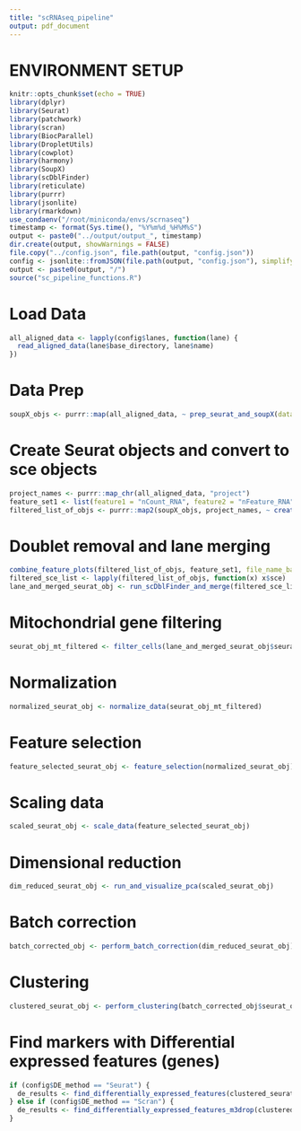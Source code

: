 ```yaml
---
title: "scRNAseq_pipeline"
output: pdf_document
---
```


# ENVIRONMENT SETUP

```r
knitr::opts_chunk$set(echo = TRUE)
library(dplyr)
library(Seurat)
library(patchwork)
library(scran)
library(BiocParallel)
library(DropletUtils)
library(cowplot)
library(harmony)
library(SoupX)
library(scDblFinder)
library(reticulate)
library(purrr)
library(jsonlite)
library(rmarkdown)
use_condaenv("/root/miniconda/envs/scrnaseq")
timestamp <- format(Sys.time(), "%Y%m%d_%H%M%S")
output <- paste0("../output/output_", timestamp)
dir.create(output, showWarnings = FALSE)
file.copy("../config.json", file.path(output, "config.json"))
config <- jsonlite::fromJSON(file.path(output, "config.json"), simplifyDataFrame = FALSE)
output <- paste0(output, "/")
source("sc_pipeline_functions.R")
```

# Load Data
```r
all_aligned_data <- lapply(config$lanes, function(lane) {
  read_aligned_data(lane$base_directory, lane$name)
})
```

# Data Prep
```r
soupX_objs <- purrr::map(all_aligned_data, ~ prep_seurat_and_soupX(data.raw = .x$raw, data = .x$filtered, project = .x$project), .names = purrr::map_chr(all_data, "project"))
```

# Create Seurat objects and convert to sce objects
```r
project_names <- purrr::map_chr(all_aligned_data, "project")
feature_set1 <- list(feature1 = "nCount_RNA", feature2 = "nFeature_RNA")
filtered_list_of_objs <- purrr::map2(soupX_objs, project_names, ~ create_seurat_and_sce(out = .x$out, project = .y, feature_set = feature_set1))
```

# Doublet removal and lane merging
```r
combine_feature_plots(filtered_list_of_objs, feature_set1, file_name_base = "post_soupx_qc")
filtered_sce_list <- lapply(filtered_list_of_objs, function(x) x$sce)
lane_and_merged_seurat_obj <- run_scDblFinder_and_merge(filtered_sce_list)
```

# Mitochondrial gene filtering
```r
seurat_obj_mt_filtered <- filter_cells(lane_and_merged_seurat_obj$seurat_obj)
```

# Normalization
```r
normalized_seurat_obj <- normalize_data(seurat_obj_mt_filtered)
```

# Feature selection
```r
feature_selected_seurat_obj <- feature_selection(normalized_seurat_obj)
```

# Scaling data
```r
scaled_seurat_obj <- scale_data(feature_selected_seurat_obj)
```

# Dimensional reduction
```r
dim_reduced_seurat_obj <- run_and_visualize_pca(scaled_seurat_obj)
```

# Batch correction
```r
batch_corrected_obj <- perform_batch_correction(dim_reduced_seurat_obj)
```

# Clustering 
```r
clustered_seurat_obj <- perform_clustering(batch_corrected_obj$seurat_obj)
```

# Find markers with Differential expressed features (genes)
```r
if (config$DE_method == "Seurat") {
  de_results <- find_differentially_expressed_features(clustered_seurat_obj)
} else if (config$DE_method == "Scran") {
  de_results <- find_differentially_expressed_features_m3drop(clustered_seurat_obj)
}
```
